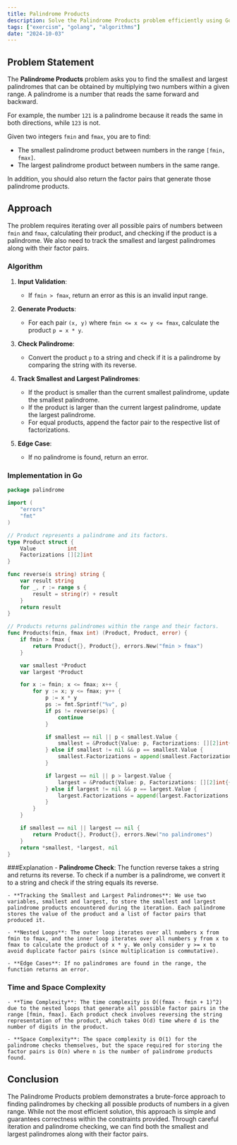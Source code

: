 ```yaml
---
title: Palindrome Products
description: Solve the Palindrome Products problem efficiently using Go.
tags: ["exercism", "golang", "algorithms"]
date: "2024-10-03"
---
```


## Problem Statement

The **Palindrome Products** problem asks you to find the smallest and largest palindromes that can be obtained by multiplying two numbers within a given range. A palindrome is a number that reads the same forward and backward.

For example, the number `121` is a palindrome because it reads the same in both directions, while `123` is not.

Given two integers `fmin` and `fmax`, you are to find:
- The smallest palindrome product between numbers in the range `[fmin, fmax]`.
- The largest palindrome product between numbers in the same range.
  
In addition, you should also return the factor pairs that generate those palindrome products.

## Approach

The problem requires iterating over all possible pairs of numbers between `fmin` and `fmax`, calculating their product, and checking if the product is a palindrome. We also need to track the smallest and largest palindromes along with their factor pairs.

### Algorithm

1. **Input Validation**:
   - If `fmin > fmax`, return an error as this is an invalid input range.

2. **Generate Products**:
   - For each pair `(x, y)` where `fmin <= x <= y <= fmax`, calculate the product `p = x * y`.

3. **Check Palindrome**:
   - Convert the product `p` to a string and check if it is a palindrome by comparing the string with its reverse.

4. **Track Smallest and Largest Palindromes**:
   - If the product is smaller than the current smallest palindrome, update the smallest palindrome.
   - If the product is larger than the current largest palindrome, update the largest palindrome.
   - For equal products, append the factor pair to the respective list of factorizations.

5. **Edge Case**:
   - If no palindrome is found, return an error.

### Implementation in Go

```go
package palindrome

import (
	"errors"
	"fmt"
)

// Product represents a palindrome and its factors.
type Product struct {
	Value          int
	Factorizations [][2]int
}

func reverse(s string) string {
	var result string
	for _, r := range s {
		result = string(r) + result
	}
	return result
}

// Products returns palindromes within the range and their factors.
func Products(fmin, fmax int) (Product, Product, error) {
	if fmin > fmax {
		return Product{}, Product{}, errors.New("fmin > fmax")
	}

	var smallest *Product
	var largest *Product

	for x := fmin; x <= fmax; x++ {
		for y := x; y <= fmax; y++ {
			p := x * y
			ps := fmt.Sprintf("%v", p)
			if ps != reverse(ps) {
				continue
			}

			if smallest == nil || p < smallest.Value {
				smallest = &Product{Value: p, Factorizations: [][2]int{{x, y}}}
			} else if smallest != nil && p == smallest.Value {
				smallest.Factorizations = append(smallest.Factorizations, [2]int{x, y})
			}

			if largest == nil || p > largest.Value {
				largest = &Product{Value: p, Factorizations: [][2]int{{x, y}}}
			} else if largest != nil && p == largest.Value {
				largest.Factorizations = append(largest.Factorizations, [2]int{x, y})
			}
		}
	}

	if smallest == nil || largest == nil {
		return Product{}, Product{}, errors.New("no palindromes")
	}
	return *smallest, *largest, nil
}
```

###Explanation
    - **Palindrome Check**: The function reverse takes a string and returns its reverse. To check if a number is a palindrome, we convert it to a string and check if the string equals its reverse.

    - **Tracking the Smallest and Largest Palindromes**: We use two variables, smallest and largest, to store the smallest and largest palindrome products encountered during the iteration. Each palindrome stores the value of the product and a list of factor pairs that produced it.

    - **Nested Loops**: The outer loop iterates over all numbers x from fmin to fmax, and the inner loop iterates over all numbers y from x to fmax to calculate the product of x * y. We only consider y >= x to avoid duplicate factor pairs (since multiplication is commutative).

    - **Edge Cases**: If no palindromes are found in the range, the function returns an error.

### Time and Space Complexity
    - **Time Complexity**: The time complexity is O((fmax - fmin + 1)^2) due to the nested loops that generate all possible factor pairs in the range [fmin, fmax]. Each product check involves reversing the string representation of the product, which takes O(d) time where d is the number of digits in the product.

    - **Space Complexity**: The space complexity is O(1) for the palindrome checks themselves, but the space required for storing the factor pairs is O(n) where n is the number of palindrome products found.

## Conclusion
The Palindrome Products problem demonstrates a brute-force approach to finding palindromes by checking all possible products of numbers in a given range. While not the most efficient solution, this approach is simple and guarantees correctness within the constraints provided. Through careful iteration and palindrome checking, we can find both the smallest and largest palindromes along with their factor pairs.